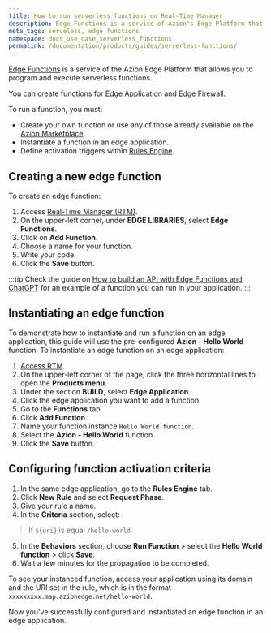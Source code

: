 ```yaml
---
title: How to run serverless functions on Real-Time Manager
description: Edge Functions is a service of Azion's Edge Platform that allows you to program and execute serverless functions, without the need to provision or manage servers.
meta_tags: serveless, edge functions
namespace: docs_use_case_serverless_functions
permalink: /documentation/products/guides/serverless-functions/
---
```


[Edge Functions](/en/documentation/products/edge-application/edge-functions/) is a service of the Azion Edge Platform that allows you to program and execute serverless functions.

You can create functions for [Edge Application](/en/documentation/products/edge-application/edge-functions-instances/) and [Edge Firewall](/en/documentation/products/edge-firewall/edge-functions-instances/).

To run a function, you must:

- Create your own function or use any of those already available on the [Azion Marketplace](https://marketplace.azion.com/).
- Instantiate a function in an edge application.
- Define activation triggers within [Rules Engine](/en/documentation/products/edge-application/rules-engine/).

## Creating a new edge function

To create an edge function:

1. Access [Real-Time Manager (RTM)](https://manager.azion.com/).
2. On the upper-left corner, under **EDGE LIBRARIES**, select **Edge Functions**.
2. Click on **Add Function**.
3. Choose a name for your function.
4. Write your code.
5. Click the **Save** button.

:::tip
Check the guide on [How to build an API with Edge Functions and ChatGPT](/en/documentation/products/guides/edge-functions/api-builder/) for an example of a function you can run in your application. 
:::

## Instantiating an edge function

To demonstrate how to instantiate and run a function on an edge application, this guide will use the pre-configured **Azion - Hello World** function. To instantiate an edge function on an edge application:

1. [Access RTM](https://manager.azion.com/).
2. On the upper-left corner of the page, click the three horizontal lines to open the **Products menu**.
3. Under the section **BUILD**, select **Edge Application**.
4. Click the edge application you want to add a function.
5. Go to the **Functions** tab.
6. Click **Add Function**.
7. Name your function instance `Hello World function`.
8. Select the **Azion - Hello World** function.
9. Click the **Save** button.

## Configuring function activation criteria

1. In the same edge application, go to the **Rules Engine** tab.
2. Click **New Rule** and select **Request Phase**.
3. Give your rule a name.
4. In the **Criteria** section, select:

> If `${uri}` is equal `/hello-world`.

5. In the **Behaviors** section, choose **Run Function** > select the **Hello World function** > click **Save**. 
6. Wait a few minutes for the propagation to be completed. 

To see your instanced function, access your application using its domain and the URI set in the rule, which is in the format `xxxxxxxxx.map.azionedge.net/hello-world`.

Now you've successfully configured and instantiated an edge function in an edge application.
